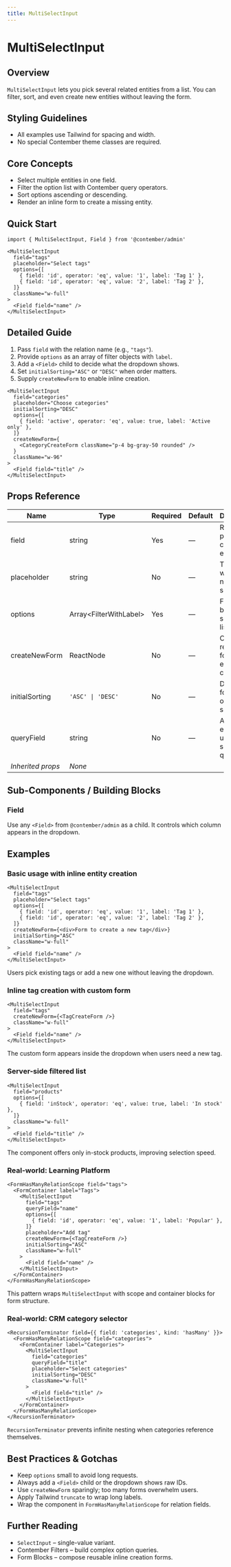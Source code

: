 ```yaml
---
title: MultiSelectInput
---
```


<!-- Edited by human: false -->
<!-- Examples count: 5 -->
<!-- Source examples: 1 -->
<!-- Playground examples: 0 -->
<!-- External examples: 4 -->
<!-- Import examples: 4 -->

# MultiSelectInput

## Overview
`MultiSelectInput` lets you pick several related entities from a list.
You can filter, sort, and even create new entities without leaving the form.

## Styling Guidelines
* All examples use Tailwind for spacing and width.
* No special Contember theme classes are required.

## Core Concepts
* Select multiple entities in one field.
* Filter the option list with Contember query operators.
* Sort options ascending or descending.
* Render an inline form to create a missing entity.

## Quick Start
```tsx
import { MultiSelectInput, Field } from '@contember/admin'

<MultiSelectInput
  field="tags"
  placeholder="Select tags"
  options={[
    { field: 'id', operator: 'eq', value: '1', label: 'Tag 1' },
    { field: 'id', operator: 'eq', value: '2', label: 'Tag 2' },
  ]}
  className="w-full"
>
  <Field field="name" />
</MultiSelectInput>
```

## Detailed Guide
1. Pass `field` with the relation name (e.g., `"tags"`).
2. Provide `options` as an array of filter objects with `label`.
3. Add a `<Field>` child to decide what the dropdown shows.
4. Set `initialSorting="ASC"` or `"DESC"` when order matters.
5. Supply `createNewForm` to enable inline creation.

```tsx
<MultiSelectInput
  field="categories"
  placeholder="Choose categories"
  initialSorting="DESC"
  options={[
    { field: 'active', operator: 'eq', value: true, label: 'Active only' },
  ]}
  createNewForm={
    <CategoryCreateForm className="p-4 bg-gray-50 rounded" />
  }
  className="w-96"
>
  <Field field="title" />
</MultiSelectInput>
```

## Props Reference
| Name | Type | Required | Default | Description |
| ---- | ---- | -------- | ------- | ----------- |
| field | string | Yes | — | Relation path in the current entity. |
| placeholder | string | No | — | Text shown when nothing is selected. |
| options | Array\<FilterWithLabel\> | Yes | — | Filters that build the selectable list. |
| createNewForm | ReactNode | No | — | Component rendered for inline entity creation. |
| initialSorting | `'ASC' \| 'DESC'` | No | — | Direction for initial option sorting. |
| queryField | string | No | — | Alternative entity field used for search queries. |
| *Inherited props* | _None_ |  |  |  |

## Sub-Components / Building Blocks
### Field
Use any `<Field>` from `@contember/admin` as a child.
It controls which column appears in the dropdown.

## Examples
### Basic usage with inline entity creation
```tsx
<MultiSelectInput
  field="tags"
  placeholder="Select tags"
  options={[
    { field: 'id', operator: 'eq', value: '1', label: 'Tag 1' },
    { field: 'id', operator: 'eq', value: '2', label: 'Tag 2' },
  ]}
  createNewForm={<div>Form to create a new tag</div>}
  initialSorting="ASC"
  className="w-full"
>
  <Field field="name" />
</MultiSelectInput>
```
Users pick existing tags or add a new one without leaving the dropdown.

### Inline tag creation with custom form
```tsx
<MultiSelectInput
  field="tags"
  createNewForm={<TagCreateForm />}
  className="w-full"
>
  <Field field="name" />
</MultiSelectInput>
```
The custom form appears inside the dropdown when users need a new tag.

### Server-side filtered list
```tsx
<MultiSelectInput
  field="products"
  options={[
    { field: 'inStock', operator: 'eq', value: true, label: 'In stock' },
  ]}
  className="w-full"
>
  <Field field="title" />
</MultiSelectInput>
```
The component offers only in-stock products, improving selection speed.

### Real-world: Learning Platform
```tsx
<FormHasManyRelationScope field="tags">
  <FormContainer label="Tags">
    <MultiSelectInput
      field="tags"
      queryField="name"
      options={[
        { field: 'id', operator: 'eq', value: '1', label: 'Popular' },
      ]}
      placeholder="Add tag"
      createNewForm={<TagCreateForm />}
      initialSorting="ASC"
      className="w-full"
    >
      <Field field="name" />
    </MultiSelectInput>
  </FormContainer>
</FormHasManyRelationScope>
```
This pattern wraps `MultiSelectInput` with scope and container blocks for form structure.

### Real-world: CRM category selector
```tsx
<RecursionTerminator field={{ field: 'categories', kind: 'hasMany' }}>
  <FormHasManyRelationScope field="categories">
    <FormContainer label="Categories">
      <MultiSelectInput
        field="categories"
        queryField="title"
        placeholder="Select categories"
        initialSorting="DESC"
        className="w-full"
      >
        <Field field="title" />
      </MultiSelectInput>
    </FormContainer>
  </FormHasManyRelationScope>
</RecursionTerminator>
```
`RecursionTerminator` prevents infinite nesting when categories reference themselves.

## Best Practices & Gotchas
* Keep `options` small to avoid long requests.
* Always add a `<Field>` child or the dropdown shows raw IDs.
* Use `createNewForm` sparingly; too many forms overwhelm users.
* Apply Tailwind `truncate` to wrap long labels.
* Wrap the component in `FormHasManyRelationScope` for relation fields.

## Further Reading
* `SelectInput` – single-value variant.
* Contember Filters – build complex option queries.
* Form Blocks – compose reusable inline creation forms.

<!-- End of Generated Documentation -->
